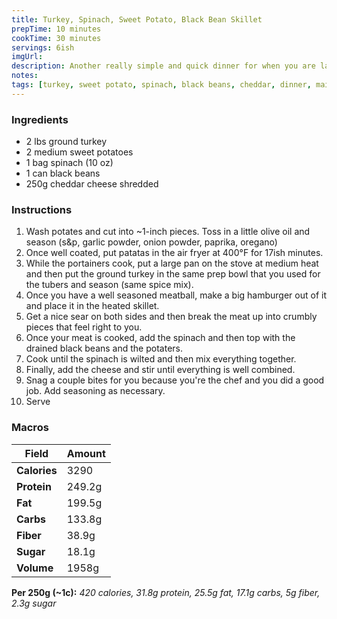 ```yaml
---
title: Turkey, Spinach, Sweet Potato, Black Bean Skillet
prepTime: 10 minutes
cookTime: 30 minutes
servings: 6ish
imgUrl:
description: Another really simple and quick dinner for when you are lazy. Also it has everything you need in it to include a whole bunch of protein.
notes:
tags: [turkey, sweet potato, spinach, black beans, cheddar, dinner, main, lazy]
---
```


### Ingredients

- 2 lbs ground turkey
- 2 medium sweet potatoes
- 1 bag spinach (10 oz)
- 1 can black beans
- 250g cheddar cheese shredded

### Instructions

1. Wash potates and cut into ~1-inch pieces. Toss in a little olive oil and season (s&p, garlic powder, onion powder, paprika, oregano)
1. Once well coated, put patatas in the air fryer at 400°F for 17ish minutes.
1. While the portainers cook, put a large pan on the stove at medium heat and then put the ground turkey in the same prep bowl that you used for the tubers and season (same spice mix).
1. Once you have a well seasoned meatball, make a big hamburger out of it and place it in the heated skillet.
1. Get a nice sear on both sides and then break the meat up into crumbly pieces that feel right to you.
1. Once your meat is cooked, add the spinach and then top with the drained black beans and the potaters.
1. Cook until the spinach is wilted and then mix everything together.
1. Finally, add the cheese and stir until everything is well combined.
1. Snag a couple bites for you because you're the chef and you did a good job. Add seasoning as necessary.
1. Serve

### Macros

| Field        | Amount |
| ------------ | ------ |
| **Calories** | 3290   |
| **Protein**  | 249.2g |
| **Fat**      | 199.5g |
| **Carbs**    | 133.8g |
| **Fiber**    | 38.9g  |
| **Sugar**    | 18.1g  |
| **Volume**   | 1958g  |

**Per 250g (~1c):** _420 calories, 31.8g protein, 25.5g fat, 17.1g carbs, 5g fiber, 2.3g sugar_
